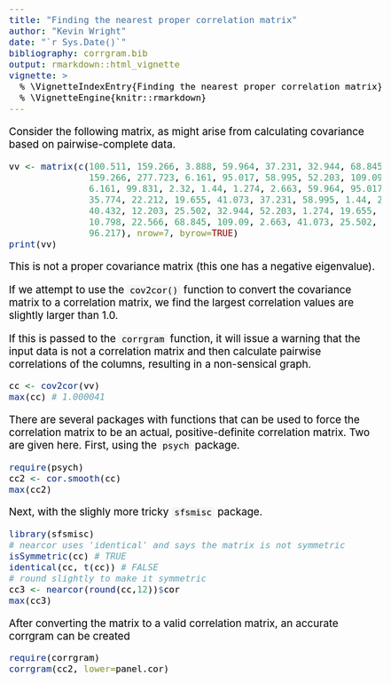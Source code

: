 ---
title: "Finding the nearest proper correlation matrix"
author: "Kevin Wright"
date: "`r Sys.Date()`"
bibliography: corrgram.bib
output: rmarkdown::html_vignette
vignette: >
  % \VignetteIndexEntry{Finding the nearest proper correlation matrix}
  % \VignetteEngine{knitr::rmarkdown}
---
<style type="text/css">
body, td { font-size: 14pt; color: #000; padding:1em; }
code, pre, #ws, #message {border: 0px; font-size: 12pt;
  color: #000; background-color: #f5f5f5; }
code {border: 0px solid #e0e0e0; padding: 0 5px;}
pre > code { border: 0; }
</style>

Consider the following matrix, as might arise from calculating covariance based on pairwise-complete data.

```{r}
vv <- matrix(c(100.511, 159.266, 3.888, 59.964, 37.231, 32.944, 68.845,
               159.266, 277.723, 6.161, 95.017, 58.995, 52.203, 109.09, 3.888,
               6.161, 99.831, 2.32, 1.44, 1.274, 2.663, 59.964, 95.017, 2.32,
               35.774, 22.212, 19.655, 41.073, 37.231, 58.995, 1.44, 22.212,
               40.432, 12.203, 25.502, 32.944, 52.203, 1.274, 19.655, 12.203,
               10.798, 22.566, 68.845, 109.09, 2.663, 41.073, 25.502, 22.566,
               96.217), nrow=7, byrow=TRUE)
print(vv)
```

This is not a proper covariance matrix (this one has a negative eigenvalue).

If we attempt to use the `cov2cor()` function to convert the covariance matrix to a correlation matrix, we find the largest correlation values are slightly larger than 1.0.

If this is passed to the `corrgram` function, it will issue a warning that the input data is not a correlation matrix and then calculate pairwise correlations of the columns, resulting in a non-sensical graph.

```{r}
cc <- cov2cor(vv)
max(cc) # 1.000041
```

There are several packages with functions that can be used to force the correlation matrix to be an actual, positive-definite correlation matrix.  Two are given here.  First, using the `psych` package.
```{r}
require(psych)
cc2 <- cor.smooth(cc)
max(cc2)
```
Next, with the slighly more tricky `sfsmisc` package.
```{r}
library(sfsmisc)
# nearcor uses 'identical' and says the matrix is not symmetric
isSymmetric(cc) # TRUE
identical(cc, t(cc)) # FALSE
# round slightly to make it symmetric
cc3 <- nearcor(round(cc,12))$cor
max(cc3)

```
After converting the matrix to a valid correlation matrix, an accurate corrgram can be created
```{r, fig.width=6, fig.height=6, fig.align="center"}
require(corrgram)
corrgram(cc2, lower=panel.cor)

```

	
